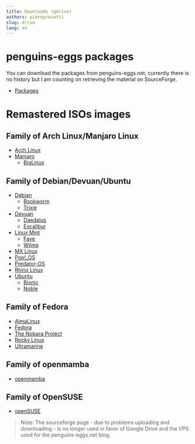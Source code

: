 ```yaml
---
title: Downloads (gdrive)
authors: pieroproietti
slug: drive
lang: en
---
```


# penguins-eggs packages
You can download the packages from penguins-eggs.net, currently there is no history but I am counting on retrieving the material on SourceForge.

* [Packages](https://penguins-eggs.net/basket/index.php/packages/?p=packages)


# Remastered ISOs images

## Family of Arch Linux/Manjaro Linux
* [Arch Linux](/archlinux)
* [Manjaro](/manjaro)
  * [BigLinux](/biglinux)

## Family of Debian/Devuan/Ubuntu
* [Debian](/debian)
  * [Bookworm](/debian/bookworm)
  * [Trixie](/debian/trixie)
* [Devuan](/devuan)
  * [Daedalus](/devuan/daedalus)
  * [Excalibur](/devuan/excalibur)
* [Linux Mint](/linuxmint)
  * [Faye](/linuxmint/faye)
  * [Wilma](/linuxmint/wilma)
* [MX Linux](/mxlinux)
* [Pop!_OS](/pop-os)
* [Predator-OS](/predator)
* [Rhino Linux](/rhino)
* [Ubuntu](/ubuntu)
  * [Bionic](/ubuntu/bionic)
  * [Noble](/ubuntu/noble)

## Family of Fedora
* [AlmaLinux](/almalinux)
* [Fedora](/fedora)
* [The Nobara Project](/nobara)
* [Rocky Linux](/rocky)
* [Ultramarine](/ultramarine)

## Family of openmamba
* [openmamba](/openmamba)

## Family of OpenSUSE
* [openSUSE](/opensuse)

> Note:
The sourceforge page - due to problems uploading and downloading - is no longer used in favor of Google Drive and the VPS used for the penguins-eggs.net blog.
